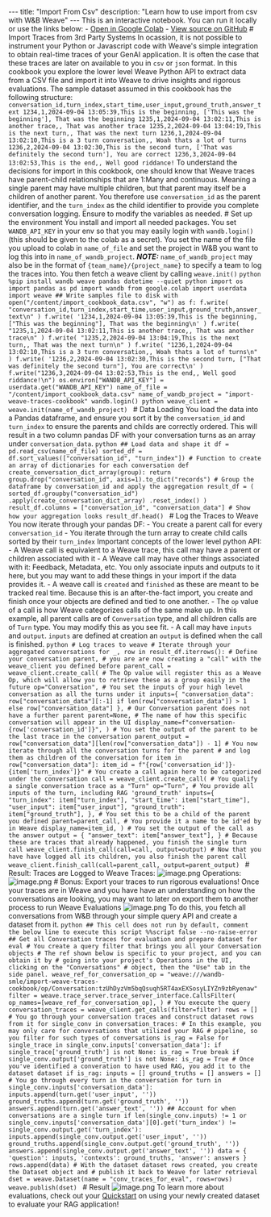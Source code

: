 --- title: "Import From Csv" description: "Learn how to use import from csv with W&B Weave" --- <Note> This is an interactive notebook. You can run it locally or use the links below: - [Open in Google Colab](https://colab.research.google.com/github/wandb/weave/blob/master/docs/notebooks/import_from_csv.ipynb) - [View source on GitHub](https://github.com/wandb/weave/blob/master/docs/notebooks/import_from_csv.ipynb) </Note> # Import Traces from 3rd Party Systems In ocassion, it is not possible to instrument your Python or Javascript code with Weave's simple integration to obtain real-time traces of your GenAI application. It is often the case that these traces are later on available to you in `csv` or `json` format. In this cookbook you explore the lower level Weave Python API to extract data from a CSV file and import it into Weave to drive insights and rigorous evaluations. The sample dataset assumed in this cookbook has the following structure: ``` conversation_id,turn_index,start_time,user_input,ground_truth,answer_text 1234,1,2024-09-04 13:05:39,This is the beginning, ['This was the beginning'], That was the beginning 1235,1,2024-09-04 13:02:11,This is another trace,, That was another trace 1235,2,2024-09-04 13:04:19,This is the next turn,, That was the next turn 1236,1,2024-09-04 13:02:10,This is a 3 turn conversation,, Woah thats a lot of turns 1236,2,2024-09-04 13:02:30,This is the second turn, ['That was definitely the second turn'], You are correct 1236,3,2024-09-04 13:02:53,This is the end,, Well good riddance! ``` To understand the decisions for import in this cookbook, one should know that Weave traces have parent-child relationships that are 1:Many and continuous. Meaning a single parent may have multiple children, but that parent may itself be a children of another parent. You therefore use `conversation_id` as the parent identifier, and the `turn_index` as the child identifier to provide you complete conversation logging. Ensure to modify the variables as needed. # Set up the environment You install and import all needed packages. You set `WANDB_API_KEY` in your env so that you may easily login with `wandb.login()` (this should be given to the colab as a secret). You set the name of the file you upload to colab in `name_of_file` and set the project in W&B you want to log this into in `name_of_wandb_project`. **_NOTE:_** `name_of_wandb_project` may also be in the format of `{team_name}/{project_name}` to specify a team to log the traces into. You then fetch a weave client by calling `weave.init()` ```python %pip install wandb weave pandas datetime --quiet python import os import pandas as pd import wandb from google.colab import userdata import weave ## Write samples file to disk with open("/content/import_cookbook_data.csv", "w") as f: f.write( "conversation_id,turn_index,start_time,user_input,ground_truth,answer_text\n" ) f.write( '1234,1,2024-09-04 13:05:39,This is the beginning, ["This was the beginning"], That was the beginning\n' ) f.write( "1235,1,2024-09-04 13:02:11,This is another trace,, That was another trace\n" ) f.write( "1235,2,2024-09-04 13:04:19,This is the next turn,, That was the next turn\n" ) f.write( "1236,1,2024-09-04 13:02:10,This is a 3 turn conversation,, Woah thats a lot of turns\n" ) f.write( '1236,2,2024-09-04 13:02:30,This is the second turn, ["That was definitely the second turn"], You are correct\n' ) f.write("1236,3,2024-09-04 13:02:53,This is the end,, Well good riddance!\n") os.environ["WANDB_API_KEY"] = userdata.get("WANDB_API_KEY") name_of_file = "/content/import_cookbook_data.csv" name_of_wandb_project = "import-weave-traces-cookbook" wandb.login() python weave_client = weave.init(name_of_wandb_project) ``` # Data Loading You load the data into a Pandas dataframe, and ensure you sort it by the `conversation_id` and `turn_index` to ensure the parents and childs are correctly ordered. This will result in a two column pandas DF with your conversation turns as an array under `conversation_data`. ```python ## Load data and shape it df = pd.read_csv(name_of_file) sorted_df = df.sort_values(["conversation_id", "turn_index"]) # Function to create an array of dictionaries for each conversation def create_conversation_dict_array(group): return group.drop("conversation_id", axis=1).to_dict("records") # Group the dataframe by conversation_id and apply the aggregation result_df = ( sorted_df.groupby("conversation_id") .apply(create_conversation_dict_array) .reset_index() ) result_df.columns = ["conversation_id", "conversation_data"] # Show how your aggregation looks result_df.head() ``` # Log the Traces to Weave You now iterate through your pandas DF: - You create a parent call for every `conversation_id` - You iterate through the turn array to create child calls sorted by their `turn_index` Important concepts of the lower level python API: - A Weave call is equivalent to a Weave trace, this call may have a parent or children associated with it - A Weave call may have other things associated with it: Feedback, Metadata, etc. You only associate inputs and outputs to it here, but you may want to add these things in your import if the data provides it. - A weave call is `created` and `finished` as these are meant to be tracked real time. Because this is an after-the-fact import, you create and finish once your objects are defined and tied to one another. - The `op` value of a call is how Weave categorizes calls of the same make up. In this example, all parent calls are of `Conversation` type, and all children calls are of `Turn` type. You may modify this as you see fit. - A call may have `inputs` and `output`. `inputs` are defined at creation an `output` is defined when the call is finished. ```python # Log traces to weave # Iterate through your aggregated conversations for _, row in result_df.iterrows(): # Define your conversation parent, # you are are now creating a "call" with the weave_client you defined before parent_call = weave_client.create_call( # The Op value will register this as a Weave Op, which will allow you to retrieve these as a group easily in the future op="Conversation", # You set the inputs of your high level conversation as all the turns under it inputs={ "conversation_data": row["conversation_data"][:-1] if len(row["conversation_data"]) > 1 else row["conversation_data"] }, # Our Conversation parent does not have a further parent parent=None, # The name of how this specific conversation will appear in the UI display_name=f"conversation-{row['conversation_id']}", ) # You set the output of the parent to be the last trace in the conversation parent_output = row["conversation_data"][len(row["conversation_data"]) - 1] # You now iterate through all the conversation turns for the parent # and log them as children of the conversation for item in row["conversation_data"]: item_id = f"{row['conversation_id']}-{item['turn_index']}" # You create a call again here to be categorized under the conversation call = weave_client.create_call( # You qualify a single conversation trace as a "Turn" op="Turn", # You provide all inputs of the turn, including RAG 'ground_truth' inputs={ "turn_index": item["turn_index"], "start_time": item["start_time"], "user_input": item["user_input"], "ground_truth": item["ground_truth"], }, # You set this to be a child of the parent you defined parent=parent_call, # You provide it a name to be id'ed by in Weave display_name=item_id, ) # You set the output of the call as the answer output = { "answer_text": item["answer_text"], } # Because these are traces that already happened, you finish the single turn call weave_client.finish_call(call=call, output=output) # Now that you have have logged all its children, you also finish the parent call weave_client.finish_call(call=parent_call, output=parent_output) ``` # Result: Traces are Logged to Weave Traces: ![image.png](/images/screenshots/csv-1.png) Operations: ![image.png](/images/screenshots/csv-2.png) # Bonus: Export your traces to run rigorous evaluations! Once your traces are in Weave and you have have an understanding on how the conversations are looking, you may want to later on export them to another process to run Weave Evaluations ![image.png](/images/screenshots/csv-3.png) To do this, you fetch all conversations from W&B through your simple query API and create a dataset from it. ```python ## This cell does not run by default, comment the below line to execute this script %%script false --no-raise-error ## Get all Conversation traces for evaluation and prepare dataset for eval # You create a query filter that brings you all your Conversation objects # The ref shown below is specific to your project, and you can obtain it by # going into your project's Operations in the UI, clicking on the "Conversations" # object, then the "Use" tab in the side panel. weave_ref_for_conversation_op = "weave:///wandb-smle/import-weave-traces-cookbook/op/Conversation:tzUhDyzVm5bqQsuqh5RT4axEXSosyLIYZn9zbRyenaw" filter = weave.trace_server.trace_server_interface.CallsFilter( op_names=[weave_ref_for_conversation_op], ) # You execute the query conversation_traces = weave_client.get_calls(filter=filter) rows = [] # You go through your conversation traces and construct dataset rows from it for single_conv in conversation_traces: # In this example, you may only care for conversations that utilized your RAG # pipeline, so you filter for such types of conversations is_rag = False for single_trace in single_conv.inputs['conversation_data']: if single_trace['ground_truth'] is not None: is_rag = True break if single_conv.output['ground_truth'] is not None: is_rag = True # Once you've identified a converation to have used RAG, you add it to the dataset dataset if is_rag: inputs = [] ground_truths = [] answers = [] # You go through every turn in the conversation for turn in single_conv.inputs['conversation_data']: inputs.append(turn.get('user_input', '')) ground_truths.append(turn.get('ground_truth', '')) answers.append(turn.get('answer_text', '')) ## Account for when conversations are a single turn if len(single_conv.inputs) != 1 or single_conv.inputs['conversation_data'][0].get('turn_index') != single_conv.output.get('turn_index'): inputs.append(single_conv.output.get('user_input', '')) ground_truths.append(single_conv.output.get('ground_truth', '')) answers.append(single_conv.output.get('answer_text', '')) data = { 'question': inputs, 'contexts': ground_truths, 'answer': answers } rows.append(data) # With the dataset dataset rows created, you create the Dataset object and # publish it back to Weave for later retrieval dset = weave.Dataset(name = "conv_traces_for_eval", rows=rows) weave.publish(dset) ``` # Result ![image.png](/images/screenshots/csv-4.png) To learn more about evaluations, check out your [Quickstart](https://weave-docs.wandb.ai/tutorial-rag) on using your newly created dataset to evaluate your RAG application!